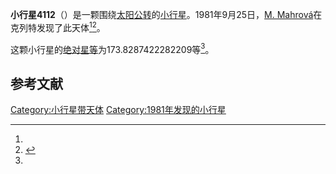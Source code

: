 {{Infobox planet
| bgcolour = #FFFFC0
| name = 4112 Hrabal
| symbol = 
| image = 
| caption = 
| discovery = yes
| discovery_ref = 
| discoverer = [[M._Mahrová|M. Mahrová]]
| discovery_site = [[克列特|克列特]] 
| discovered = 1981年9月25日
| designations = yes
| mp_name = 
| named_after = 
| alt_names = 1981 ST/ 1957 JA / 1968 HL1 / 1987 UV
| mp_category = [[主带小行星|主带小行星]]
| orbit_ref = <ref name="a">[http://ssd.jpl.nasa.gov/sbdb.cgi?sstr=4112 4112 Hrabal] {{Wayback|url=http://ssd.jpl.nasa.gov/sbdb.cgi?sstr=4112 |date=20201124003921 }}，小行星數據庫瀏覽器（JPL Small-Body Database Browser）－[[美国国家航空航天局|美国国家航空航天局]]喷气推进实验室</ref>
| epoch = 2456400.5 (2013年4月18日更新)
| aphelion = {{convert|3.250664737745545|AU|km|3|abbr=on|lk=out}}
| perihelion = {{convert|2.985189636032922|AU|km|3|abbr=on}}
| semimajor = {{convert|3.117927186889234|AU|km|3|abbr=on}}
| eccentricity = 0.04257237
| period = 2010.931977 [[日|日]]<br />5.51[[儒略年|儒略年]]
| avg_speed = 
| inclination = 16.62114210580823
| asc_node = 175.7216689618074
| mean_anomaly = 
| arg_peri = 173.8287422282209
| satellites = 
| physical_characteristics = yes
| dimensions = 
| mass = 
| density = 
| surface_grav = 
| escape_velocity = 
| sidereal_day = 
| axial_tilt = 
| pole_ecliptic_lat = 
| pole_ecliptic_lon = 
| albedo = 
| temperatures= 
| temp_name1 = 
| mean_temp_1 = 
| max_temp_1 = 
| temp_name2 = 
| max_temp_2 = 
| spectral_type = 
| abs_magnitude = 173.8287422282209
}}

'''小行星4112'''（{{lang-en|4112 Hrabal}}）是一颗围绕[[太阳|太阳]][[公转|公转]]的[[小行星|小行星]]。1981年9月25日，[[M._Mahrová|M. Mahrová]]在克列特发现了此天体<ref name="a" /><ref>{{cite news|title=小行星列表|url=http://cfa-www.harvard.edu/iau/lists/NumberedMPs.txt|accessdate=2013-07-08|newspaper=哈佛大学|archive-date=2008-05-17|archive-url=https://web.archive.org/web/20080517010638/http://cfa-www.harvard.edu/iau/lists/NumberedMPs.txt|dead-url=no}}</ref>。

这颗小行星的[[绝对星等|绝对星等]]为173.8287422282209等<ref name="a" />。

==参考文献==
{{reflist}}
{{Minor Planet Number|[[小行星4111|小行星4111]]|[[小行星4113|小行星4113]]}}

{{小天体}}

[[Category:小行星带天体|Category:小行星带天体]]
[[Category:1981年发现的小行星|Category:1981年发现的小行星]]

{{asteroid-stub}}